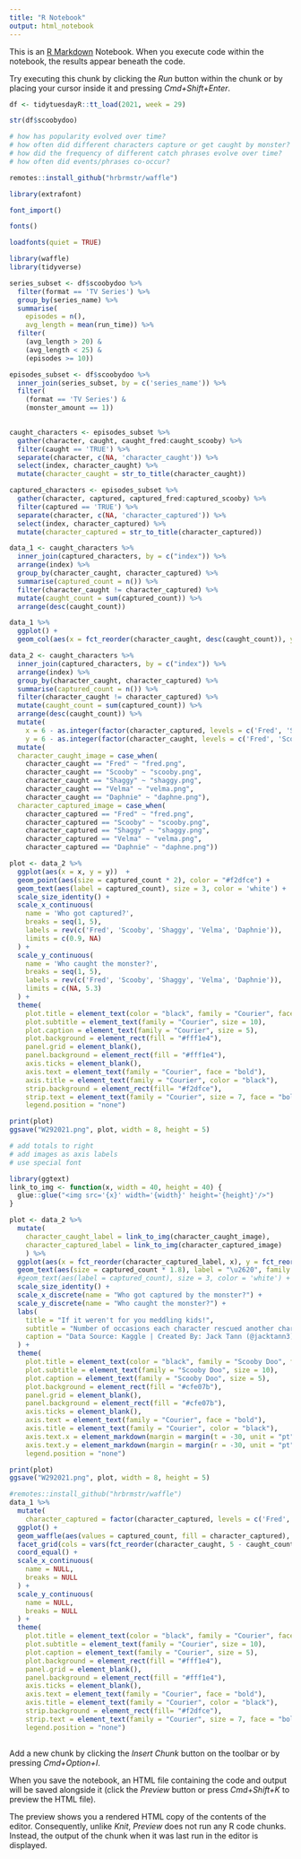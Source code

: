 ```yaml
---
title: "R Notebook"
output: html_notebook
---
```


This is an [R Markdown](http://rmarkdown.rstudio.com) Notebook. When you execute code within the notebook, the results appear beneath the code. 

Try executing this chunk by clicking the *Run* button within the chunk or by placing your cursor inside it and pressing *Cmd+Shift+Enter*. 

```r
df <- tidytuesdayR::tt_load(2021, week = 29)
```

```r
str(df$scoobydoo)

# how has popularity evolved over time?
# how often did different characters capture or get caught by monster?
# how did the frequency of different catch phrases evolve over time?
# how often did events/phrases co-occur?
```

```r
remotes::install_github("hrbrmstr/waffle")
```

```r
library(extrafont)
```

```r
font_import()
```


```r
fonts()
```

```r
loadfonts(quiet = TRUE)
```




```r
library(waffle)
library(tidyverse)
```


```r
series_subset <- df$scoobydoo %>%
  filter(format == 'TV Series') %>%
  group_by(series_name) %>%
  summarise(
    episodes = n(),
    avg_length = mean(run_time)) %>%
  filter(
    (avg_length > 20) &
    (avg_length < 25) &
    (episodes >= 10))

episodes_subset <- df$scoobydoo %>%
  inner_join(series_subset, by = c('series_name')) %>%
  filter(
    (format == 'TV Series') &
    (monster_amount == 1))
  

caught_characters <- episodes_subset %>% 
  gather(character, caught, caught_fred:caught_scooby) %>%
  filter(caught == 'TRUE') %>%
  separate(character, c(NA, 'character_caught')) %>%
  select(index, character_caught) %>%
  mutate(character_caught = str_to_title(character_caught))

captured_characters <- episodes_subset %>% 
  gather(character, captured, captured_fred:captured_scooby) %>%
  filter(captured == 'TRUE') %>%
  separate(character, c(NA, 'character_captured')) %>%
  select(index, character_captured) %>%
  mutate(character_captured = str_to_title(character_captured))
```

```r
data_1 <- caught_characters %>%
  inner_join(captured_characters, by = c("index")) %>%
  arrange(index) %>%
  group_by(character_caught, character_captured) %>%
  summarise(captured_count = n()) %>%
  filter(character_caught != character_captured) %>%
  mutate(caught_count = sum(captured_count)) %>%
  arrange(desc(caught_count))

data_1 %>%
  ggplot() +
  geom_col(aes(x = fct_reorder(character_caught, desc(caught_count)), y = captured_count, fill = character_captured))
```

```r
data_2 <- caught_characters %>%
  inner_join(captured_characters, by = c("index")) %>%
  arrange(index) %>%
  group_by(character_caught, character_captured) %>%
  summarise(captured_count = n()) %>%
  filter(character_caught != character_captured) %>%
  mutate(caught_count = sum(captured_count)) %>%
  arrange(desc(caught_count)) %>%
  mutate(
    x = 6 - as.integer(factor(character_captured, levels = c('Fred', 'Scooby', 'Shaggy', 'Velma', 'Daphnie'))),
    y = 6 - as.integer(factor(character_caught, levels = c('Fred', 'Scooby', 'Shaggy', 'Velma', 'Daphnie')))) %>%
  mutate(
  character_caught_image = case_when(
    character_caught == "Fred" ~ "fred.png",
    character_caught == "Scooby" ~ "scooby.png",
    character_caught == "Shaggy" ~ "shaggy.png",
    character_caught == "Velma" ~ "velma.png",
    character_caught == "Daphnie" ~ "daphne.png"),
  character_captured_image = case_when(
    character_captured == "Fred" ~ "fred.png",
    character_captured == "Scooby" ~ "scooby.png",
    character_captured == "Shaggy" ~ "shaggy.png",
    character_captured == "Velma" ~ "velma.png",
    character_captured == "Daphnie" ~ "daphne.png"))

plot <- data_2 %>%
  ggplot(aes(x = x, y = y))  +
  geom_point(aes(size = captured_count * 2), color = "#f2dfce") +
  geom_text(aes(label = captured_count), size = 3, color = 'white') +
  scale_size_identity() +
  scale_x_continuous(
    name = 'Who got captured?',
    breaks = seq(1, 5),
    labels = rev(c('Fred', 'Scooby', 'Shaggy', 'Velma', 'Daphnie')),
    limits = c(0.9, NA)
  ) +
  scale_y_continuous(
    name = 'Who caught the monster?',
    breaks = seq(1, 5),
    labels = rev(c('Fred', 'Scooby', 'Shaggy', 'Velma', 'Daphnie')),
    limits = c(NA, 5.3)
  ) +
  theme(
    plot.title = element_text(color = "black", family = "Courier", face = "bold", size = 15),
    plot.subtitle = element_text(family = "Courier", size = 10),
    plot.caption = element_text(family = "Courier", size = 5),
    plot.background = element_rect(fill = "#fff1e4"),
    panel.grid = element_blank(),
    panel.background = element_rect(fill = "#fff1e4"),
    axis.ticks = element_blank(),
    axis.text = element_text(family = "Courier", face = "bold"),
    axis.title = element_text(family = "Courier", color = "black"),
    strip.background = element_rect(fill= "#f2dfce"),
    strip.text = element_text(family = "Courier", size = 7, face = "bold"),
    legend.position = "none")

print(plot)
ggsave("W292021.png", plot, width = 8, height = 5)

# add totals to right
# add images as axis labels
# use special font
```

```r
library(ggtext)
link_to_img <- function(x, width = 40, height = 40) {
  glue::glue("<img src='{x}' width='{width}' height='{height}'/>")
}

plot <- data_2 %>%
  mutate(
    character_caught_label = link_to_img(character_caught_image),
    character_captured_label = link_to_img(character_captured_image)
    ) %>%
  ggplot(aes(x = fct_reorder(character_captured_label, x), y = fct_reorder(character_caught_label, y)))  +
  geom_text(aes(size = captured_count * 1.8), label = "\u2620", family = "Arial Unicode MS") +
  #geom_text(aes(label = captured_count), size = 3, color = 'white') +
  scale_size_identity() +
  scale_x_discrete(name = "Who got captured by the monster?") +
  scale_y_discrete(name = "Who caught the monster?") +
  labs(
    title = "If it weren't for you meddling kids!",
    subtitle = "Number of occasions each character rescued another character from a monster.",
    caption = "Data Source: Kaggle | Created By: Jack Tann (@jacktann3)"
  ) +
  theme(
    plot.title = element_text(color = "black", family = "Scooby Doo", face = "bold", size = 15),
    plot.subtitle = element_text(family = "Scooby Doo", size = 10),
    plot.caption = element_text(family = "Scooby Doo", size = 5),
    plot.background = element_rect(fill = "#cfe07b"),
    panel.grid = element_blank(),
    panel.background = element_rect(fill = "#cfe07b"),
    axis.ticks = element_blank(),
    axis.text = element_text(family = "Courier", face = "bold"),
    axis.title = element_text(family = "Courier", color = "black"),
    axis.text.x = element_markdown(margin = margin(t = -30, unit = "pt")),
    axis.text.y = element_markdown(margin = margin(r = -30, unit = "pt")),
    legend.position = "none")

print(plot)
ggsave("W292021.png", plot, width = 8, height = 5)
```

```r
#remotes::install_github("hrbrmstr/waffle")
data_1 %>%
  mutate(
    character_captured = factor(character_captured, levels = c('Fred', 'Scooby', 'Shaggy', 'Velma', 'Daphnie'))) %>%
  ggplot() +
  geom_waffle(aes(values = captured_count, fill = character_captured), n_rows = 3, flip = TRUE) +
  facet_grid(cols = vars(fct_reorder(character_caught, 5 - caught_count)), switch="both") +
  coord_equal() +
  scale_x_continuous(
    name = NULL,
    breaks = NULL
  ) +
  scale_y_continuous(
    name = NULL,
    breaks = NULL
  ) +
  theme(
    plot.title = element_text(color = "black", family = "Courier", face = "bold", size = 15),
    plot.subtitle = element_text(family = "Courier", size = 10),
    plot.caption = element_text(family = "Courier", size = 5),
    plot.background = element_rect(fill = "#fff1e4"),
    panel.grid = element_blank(),
    panel.background = element_rect(fill = "#fff1e4"),
    axis.ticks = element_blank(),
    axis.text = element_text(family = "Courier", face = "bold"),
    axis.title = element_text(family = "Courier", color = "black"),
    strip.background = element_rect(fill= "#f2dfce"),
    strip.text = element_text(family = "Courier", size = 7, face = "bold"),
    legend.position = "none")
  
```

Add a new chunk by clicking the *Insert Chunk* button on the toolbar or by pressing *Cmd+Option+I*.

When you save the notebook, an HTML file containing the code and output will be saved alongside it (click the *Preview* button or press *Cmd+Shift+K* to preview the HTML file). 

The preview shows you a rendered HTML copy of the contents of the editor. Consequently, unlike *Knit*, *Preview* does not run any R code chunks. Instead, the output of the chunk when it was last run in the editor is displayed.

